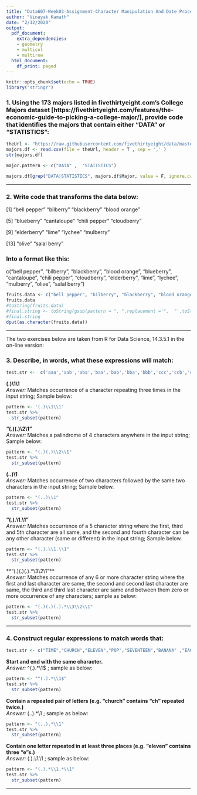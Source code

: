 ---
title: "Data607-Week03-Assignment-Character Manipulation And Date Processing"
author: "Vinayak Kamath"
date: "2/12/2020"
output: 
  pdf_document:
    extra_dependencies:
    - geometry
    - multicol
    - multirow
  html_document:
    df_print: paged
---

```{r setup, include=FALSE}
knitr::opts_chunk$set(echo = TRUE)
library("stringr")
```


### 1. Using the 173 majors listed in fivethirtyeight.com’s College Majors dataset [https://fivethirtyeight.com/features/the-economic-guide-to-picking-a-college-major/], provide code that identifies the majors that contain either "DATA" or "STATISTICS":

  
```{r}
theUrl <- "https://raw.githubusercontent.com/fivethirtyeight/data/master/college-majors/majors-list.csv"
majors.df <- read.csv(file = theUrl, header = T , sep = ',' )
str(majors.df)

major.pattern <- c("DATA" ,  "STATISTICS")

majors.df[grep("DATA|STATISTICS", majors.df$Major, value = F, ignore.case = T), ]
```  




--------------------------------------------------------------------------------

\clearpage  
  
### 2. Write code that transforms the data below:

[1] "bell pepper"  "bilberry"     "blackberry"   "blood orange"

[5] "blueberry"    "cantaloupe"   "chili pepper" "cloudberry"  

[9] "elderberry"   "lime"         "lychee"       "mulberry"    

[13] "olive"        "salal berry"

### Into a format like this:

c("bell pepper", "bilberry", "blackberry", "blood orange", "blueberry", "cantaloupe", "chili pepper", "cloudberry", "elderberry", "lime", "lychee", "mulberry", "olive", "salal berry")

  
```{r}
fruits.data <- c("bell pepper", "bilberry", "blackberry", "blood orange", "blueberry", "cantaloupe", "chili pepper", "cloudberry", "elderberry", "lime", "lychee", "mulberry", "olive", "salal berry")
fruits.data
#toString(fruits.data)
#final.string <- toString(gsub(pattern = ", ",replacement ='",  "',toString(fruits.data)))
#final.string
dput(as.character(fruits.data))
```  




--------------------------------------------------------------------------------

\clearpage  


The two exercises below are taken from R for Data Science, 14.3.5.1 in the on-line version:

### 3. Describe, in words, what these expressions will match:

```{r}
test.str <-  c('aaa','aab','aba','baa','bab','bba','bbb','ccc','ccb','cbc','cbb','cab','caa','abc','abb','acc','aaaa','aaab','aaba','abaa','baaa','baab','baba','bbaa','bbab','bbba','bbbb','abcd','aabc','aaac','abbc','cccc','ccbc','ccba','ccbb','ccaa','cbbc','redder','hannah','madam','tatfortat','abaCat','abaca','a\\1','a\\1','a','b','c','abbabaab','abbaabba','abab','abba')

```  

**(.)\1\1**  
*Answer:* Matches occurrence of a character repeating three times in the input string; Sample below:   
```{r}
pattern <- '(.)\\1\\1'
test.str %>% 
  str_subset(pattern)
```  

**"(.)(.)\\2\\1"**     
*Answer:* Matches a palindrome of 4 characters anywhere in the input string; Sample below:  
```{r}
pattern <- "(.)(.)\\2\\1"
test.str %>% 
  str_subset(pattern)
```  

**(..)\1**    
*Answer:* Matches occurrence of two characters followed by the same two characters in the input string; Sample below.  
```{r}
pattern <- "(..)\\1"
test.str %>% 
  str_subset(pattern)
```  

**"(.).\\1.\\1"**    
*Answer:* Matches occurrence of a 5 character string where the first, third and 5th character are all same, and the second and fourth character can be any other character (same or different) in the input string; Sample below.    
```{r}
pattern <- "(.).\\1.\\1"
test.str %>% 
  str_subset(pattern)
```  
  
**"(.)(.)(.).*\\3\\2\\1"**    
*Answer:* Matches occurrence of any 6 or more character string where the first and last character are same, the second and second last character are same, the third and third last character are same and between them zero or more occurrence of any characters; sample as below:  
```{r}
pattern <- "(.)(.)(.).*\\3\\2\\1"
test.str %>% 
  str_subset(pattern)
```  


  

--------------------------------------------------------------------------------

\clearpage  



### 4. Construct regular expressions to match words that:
```{r}
test.str <- c("TIME","CHURCH","ELEVEN","POP","SEVENTEEN","BANANA" ,"EAGLE")  
```

**Start and end with the same character.**  
*Answer:*    ^(.).*\\1$ ; sample as below:    
```{r}
pattern <- "^(.).*\\1$"
test.str %>% 
  str_subset(pattern)

```  

**Contain a repeated pair of letters (e.g. "church" contains "ch" repeated twice.)**  
*Answer:*    (..).*\\1 ; sample as below:    
```{r}
pattern <- "(..).*\\1"
test.str %>% 
  str_subset(pattern)

```  

**Contain one letter repeated in at least three places (e.g. "eleven" contains three "e"s.)**  
*Answer:*    (.).*\\1.*\\1 ; sample as below:  
```{r}
pattern <- "(.).*\\1.*\\1"
test.str %>% 
  str_subset(pattern)

```  




--------------------------------------------------------------------------------

\clearpage  

